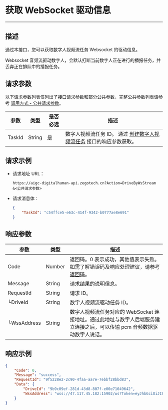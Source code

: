 # 获取 WebSocket 驱动信息

---

##  描述

通过本接口，您可以获取数字人视频流任务 Websocket 的驱动信息。

<Note title="说明">
    Websocket 音频流驱动数字人，会默认打断当前数字人正在进行的播报任务，并丢弃正在排队中的播报任务。
</Note>


<PostPrototype link="https://aigc-digitalhuman-api.zegotech.cn?Action=DriveByWsStream" />

## 请求参数

以下请求参数列表仅列出了接口请求参数和部分公共参数，完整公共参数列表请参考 [调用方式 - 公共请求参数](./../Accessing%20Server%20APIs.mdx#公共请求参数)。

| 参数               | 类型   | 是否必选 | 描述             |
|------------------|------|------|-------------------------|
| TaskId      | String | 是    | 数字人视频流任务 ID。 通过 [创建数字人视频流任务](./Create%20Digital%20Human%20Stream%20Task.mdx) 接口的响应参数获取。    |

## 请求示例

- 请求地址 URL：

    ```https
    https://aigc-digitalhuman-api.zegotech.cn?Action=DriveByWsStream
    &<公共请求参数>
    ```

- 请求消息体：

    ```json
    {
        "TaskId": "c54ffce5-e63c-414f-9342-b0777ae8e691"
    }
    ```

## 响应参数

| 参数 | 类型 | 描述 |
|------|------|------|
| Code | Number | 返回码。0 表示成功，其他值表示失败。如需了解错误码及响应处理建议，请参考 [返回码](./../Return%20codes.mdx)。 |
| Message | String | 请求结果的说明信息。 |
| RequestId | String | 请求 ID。 |
| └DriveId      | String       | 数字人视频流驱动任务 ID。 |
| └WssAddress      | String    | 数字人视频流任务对应的 WebSocket 连接地址。通过此地址与数字人后端服务建立连接之后，可以传输 pcm 音频数据驱动数字人说话。 |

## 响应示例

```json
{
    "Code": 0,
    "Message": "success",
    "RequestId": "9f5228e2-2c90-4faa-aa7e-7ebbf28bbd83",
    "Data": {
        "DriveId": "9b9c09ef-281d-43d8-807f-e00e71049642",
        "WssAddress": "wss://47.117.45.182:15902/ws?Token=eyJhbGciOiJIUzI1NiIsInR5cCI6IkpXVCJ9.eyJMaXZlSWQiOiI3MTZkYTY4Ny1mY2U4LTRkMTQtODBmZi01MzYxZjNlY2Y4OGUiLCJOb2RlSWQiOiJvbmxpbmUtYWxpeXVuLWNuLXNoYW5naGFpLW4tdm0tNzk5MDciLCJleHAiOjE3NTA3NDc5NDIsIm5iZiI6MTc1MDc0NzM0MiwiaWF0IjoxNzUwNzQ3MzQyfQ.i9cPZaXySJHNns1hUqGutbY5kvTPntmRLQszRH3rywA"
    }
}
```